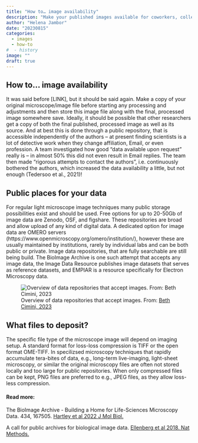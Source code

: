```yaml
---
title: "How to… image availability"
description: "Make your published images available for coworkers, colleagues and future re-analysis"
author: "Helena Jambor"
date: "20230815"
categories:
  - images
  - how-to
#  - history
image: ""
draft: true
---
```

## How to… image availability

It was said before [LINK], but it should be said again. Make a copy of your original microscope/image file before starting any processing and adjustments and then store this image file along with the final, processed image somewhere save. 
Ideally, it should be possible that other researchers get a copy of both the final published, processed image as well as its source. And at best this is done through a public repository, that is accessible independently of the authors – at present finding scientists is a lot of detective work when they change affiliation, Email, or even profession. A team investigated how good “data available upon request” really is – in almost 50% this did not even result in Email replies. The team then made “rigorous attempts to contact the authors”, i.e. continuously bothered the authors, which increased the data availability a little, but not enough (Tedersoo et al., 2021)!

## Public places for your data
For regular light microscope image techniques many public storage possibilities exist and should be used. 
Free options for up to 20-50Gb of image data are Zenodo, OSF, and figshare. These repositories are broad and allow upload of any kind of digital data. 
A dedicated option for image data are OMERO servers (https://www.openmicroscopy.org/omero/institution/), however these are usually maintained by institutions, rarely by individual labs and can be both public or private. 
Image data repositories, that are fully searchable are still being build. The BioImage Archive is one such attempt that accepts any image data, the Image Data Resource publishes image datasets that serves as reference datasets, and EMPIAR is a resource specifically for Electron Microscopy data. 

![Overview of data repositories that accept images. From: <a href="https://zenodo.org/record/7628604">Beth Cimini, 2023</a>](Beth.png)

## What files to deposit? 
The specific file type of the microscope image will depend on imaging setup. A standard format for loss-loss compression is TIFF or the open format OME-TIFF. 
In specilizsed microscopy techniques that rapidly accumulate tera-bites of data, e.g., long-term live-imaging, light-sheet microscopy, or similar the original microscopy files are often not stored locally and too large for public repositories. When only compressed files can be kept, PNG files are preferred to e.g., JPEG files, as they allow loss-less compression. 

#### Read more: 
The BioImage Archive - Building a Home for Life-Sciences Microscopy Data.  434, 167505. <a href="https://doi.org/10.1016/j.jmb.2022.167505">Hartley et al 2022 J Mol Biol.</a> 

A call for public archives for biological image data. <a href="https://doi.org/10.1038/s41592-018-0195-8">Ellenberg et al 2018.  Nat Methods.</a>
